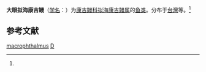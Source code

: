 {{Speciesbox
| taxon = Parabathymurus macrophthalmus
| binomial_authority = Kamohara, 1938<ref name='id5641'>{{cite web| url =http://www.bioinfo.cn/db05/BjdwSpecies.php?action=view&id=5641| title =大眼拟海康吉鳗| work =中国动物物种编目数据库| publisher =中国科学院微生物研究所| author =中国科学院动物研究所| accessdate =2009-04-11| deadurl =yes| archiveurl =https://web.archive.org/web/20160305045054/http://www.bioinfo.cn/db05/BjdwSpecies.php?action=view&id=5641| archivedate =2016-03-05}}</ref>
}}

'''大眼拟海康吉鳗'''（[[学名|学名]]：{{lang|la|''Parabathymurus macrophthalmus''}}）为[[康吉鳗科|康吉鳗科]][[拟海康吉鳗属|拟海康吉鳗属]]的[[鱼类|鱼类]]。分布于[[台灣|台灣]]等。<ref name='id5641'/>

== 参考文献 ==
{{reflist}}

{{鱼类小作品}}
{{Taxonbar}}
[[Category:拟海康吉鳗属|macrophthalmus]]
[[Category:_1938年描述的鱼类|D]]